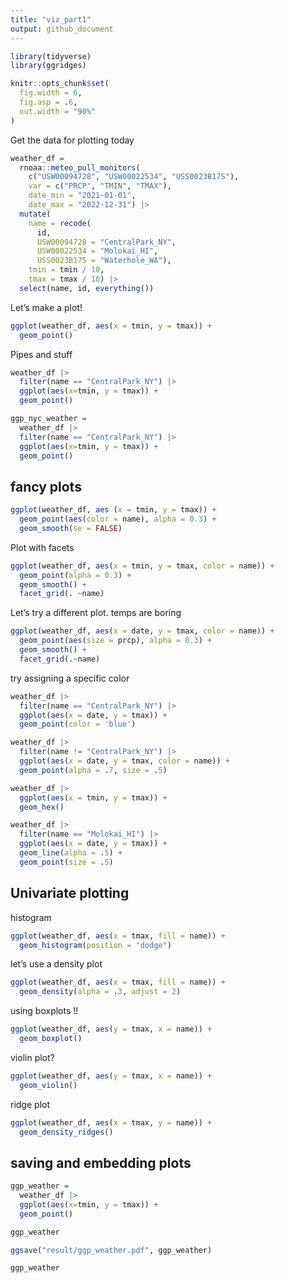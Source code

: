 ```yaml
---
title: "viz_part1"
output: github_document
---
```


```r
library(tidyverse)
library(ggridges)

knitr::opts_chunk$set(
  fig.width = 6,
  fig.asp = .6,
  out.width = "90%"
)
```


Get the data for plotting today

```r
weather_df = 
  rnoaa::meteo_pull_monitors(
    c("USW00094728", "USW00022534", "USS0023B17S"),
    var = c("PRCP", "TMIN", "TMAX"), 
    date_min = "2021-01-01",
    date_max = "2022-12-31") |>
  mutate(
    name = recode(
      id, 
      USW00094728 = "CentralPark_NY", 
      USW00022534 = "Molokai_HI",
      USS0023B17S = "Waterhole_WA"),
    tmin = tmin / 10,
    tmax = tmax / 10) |>
  select(name, id, everything())
```

Let's make a plot!
```r
ggplot(weather_df, aes(x = tmin, y = tmax)) +
  geom_point()
```

Pipes and stuff
```r
weather_df |>
  filter(name == "CentralPark_NY") |>
  ggplot(aes(x=tmin, y = tmax)) +
  geom_point()

ggp_nyc_weather =
  weather_df |>
  filter(name == "CentralPark_NY") |>
  ggplot(aes(x=tmin, y = tmax)) +
  geom_point()

```

## fancy plots
```r
ggplot(weather_df, aes (x = tmin, y = tmax)) +
  geom_point(aes(color = name), alpha = 0.3) +
  geom_smooth(se = FALSE)

```


Plot with facets

```r
ggplot(weather_df, aes(x = tmin, y = tmax, color = name)) +
  geom_point(alpha = 0.3) +
  geom_smooth() +
  facet_grid(. ~name)
```

Let's try a different plot. temps are boring

```r
ggplot(weather_df, aes(x = date, y = tmax, color = name)) +
  geom_point(aes(size = prcp), alpha = 0.3) +
  geom_smooth() +
  facet_grid(.~name)

```

try assigning a specific color

```r
weather_df |>
  filter(name == "CentralPark_NY") |>
  ggplot(aes(x = date, y = tmax)) +
  geom_point(color = 'blue') 

weather_df |>
  filter(name != "CentralPark_NY") |>
  ggplot(aes(x = date, y = tmax, color = name)) +
  geom_point(alpha = .7, size = .5) 
```


```r
weather_df |>
  ggplot(aes(x = tmin, y = tmax)) +
  geom_hex()

```

```r
weather_df |>
  filter(name == "Molokai_HI") |>
  ggplot(aes(x = date, y = tmax)) +
  geom_line(alpha = .5) +
  geom_point(size = .5)
```


## Univariate plotting

histogram

```r
ggplot(weather_df, aes(x = tmax, fill = name)) +
  geom_histogram(position = "dodge")
```

let's use a density plot

```r
ggplot(weather_df, aes(x = tmax, fill = name)) +
  geom_density(alpha = .3, adjust = 2)
```


using boxplots !!

```r
ggplot(weather_df, aes(y = tmax, x = name)) +
  geom_boxplot()
```

violin plot?

```r
ggplot(weather_df, aes(y = tmax, x = name)) +
  geom_violin()

```

ridge plot
```r
ggplot(weather_df, aes(x = tmax, y = name)) +
  geom_density_ridges()
```

## saving and embedding plots

```r
ggp_weather =
  weather_df |>
  ggplot(aes(x=tmin, y = tmax)) +
  geom_point()

ggp_weather

ggsave("result/ggp_weather.pdf", ggp_weather)
```

```r
ggp_weather
```


